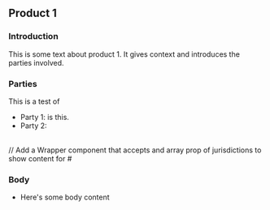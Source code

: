 
<CardSection id="product1TemplateTest">

## Product 1

### Introduction

This is some text about product 1. It gives context and introduces the parties involved.

### Parties

This is a test of

- Party 1: <DynamicTemplateContent inputName="checkboxExample" condition="a_body" /> is this.
- Party 2: <DynamicUserContent inputName="textExample" />
<br />
// Add a Wrapper component that accepts and array prop of jurisdictions to show content for 
# <DynamicTemplateContent inputName="checkboxExample" condition="b_header" />
<DynamicUserContent inputName="textExample" emptySize="xxlarge" />

### Body

- Here's some body content

</CardSection>
